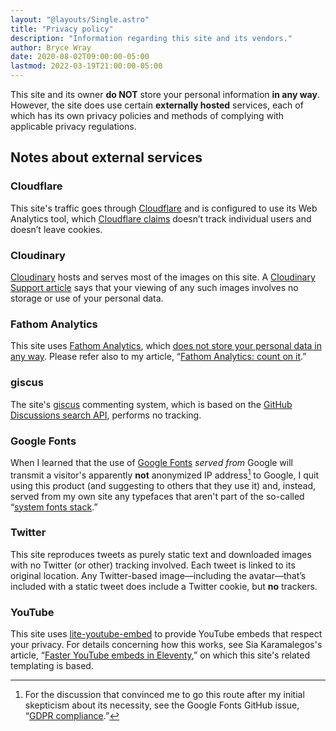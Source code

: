 ```yaml
---
layout: "@layouts/Single.astro"
title: "Privacy policy"
description: "Information regarding this site and its vendors."
author: Bryce Wray
date: 2020-08-02T09:00:00-05:00
lastmod: 2022-03-19T21:00:00-05:00
---
```


This site and its owner **do NOT** store your personal information **in any way**. However, the site does use certain **externally hosted** services, each of which has its own privacy policies and methods of complying with applicable privacy regulations.

## Notes about external services

### Cloudflare

This site's traffic goes through [Cloudflare](https://cloudflare.com) and is configured to use its Web Analytics tool, which [Cloudflare claims](https://blog.cloudflare.com/privacy-first-web-analytics/) doesn’t track individual users and doesn’t leave cookies.

### Cloudinary

[Cloudinary](https://cloudinary.com) hosts and serves most of the images on this site. A [Cloudinary Support article](https://support.cloudinary.com/hc/en-us/articles/360020207811-Does-Cloudinary-Store-Any-Cookies-) says that your viewing of any such images involves no storage or use of your personal data.

### Fathom Analytics

This site uses [Fathom Analytics](https://usefathom.com), which [does not store your personal data in any way](https://usefathom.com/blog/anonymization). Please refer also to my article, “[Fathom Analytics: count on it](/posts/2020/06/fathom-analytics-count-on-it/).”

### giscus

The site's [giscus](https://giscus.app) commenting system, which is based on the [GitHub Discussions search API](https://docs.github.com/en/graphql/guides/using-the-graphql-api-for-discussions#search), performs no tracking.

### Google Fonts

When I learned that the use of [Google Fonts](https://fonts.google.com) *served from* Google will transmit a visitor's apparently **not** anonymized IP address[^Issue1495] to Google, I quit using this product (and suggesting to others that they use it) and, instead, served from my own site any typefaces that aren't part of the so-called “[system fonts stack](/posts/2018/10/web-typography-part-2/).”

[^Issue1495]: For the discussion that convinced me to go this route after my initial skepticism about its necessity, see the Google Fonts GitHub issue, “[GDPR compliance](https://github.com/google/fonts/issues/1495).”

### Twitter

This site reproduces tweets as purely static text and downloaded images with no Twitter (or other) tracking involved. Each tweet is linked to its original location. Any Twitter-based image—including the avatar—that’s included with a static tweet does include a Twitter cookie, but **no** trackers.

### YouTube

This site uses [lite-youtube-embed](https://github.com/paulirish/lite-youtube-embed) to provide YouTube embeds that respect your privacy. For details concerning how this works, see Sia Karamalegos's article, “[Faster YouTube embeds in Eleventy](https://sia.codes/posts/lite-youtube-embed-eleventy/),” on which this site's related templating is based.
